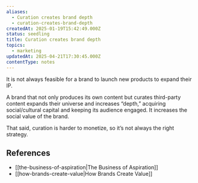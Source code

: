 ```yaml
---
aliases:
  - Curation creates brand depth
  - curation-creates-brand-depth
createdAt: 2025-01-19T15:42:49.000Z
status: seedling
title: Curation creates brand depth
topics:
  - marketing
updatedAt: 2025-04-21T17:30:45.000Z
contentType: notes
---
```

It is not always feasible for a brand to launch new products to expand their IP.

A brand that not only produces its own content but curates third-party content expands their universe and increases “depth,” acquiring social/cultural capital and keeping its audience engaged. It increases the social value of the brand.

That said, curation is harder to monetize, so it’s not always the right strategy.

## References

- [[the-business-of-aspiration|The Business of Aspiration]]
- [[how-brands-create-value|How Brands Create Value]]

